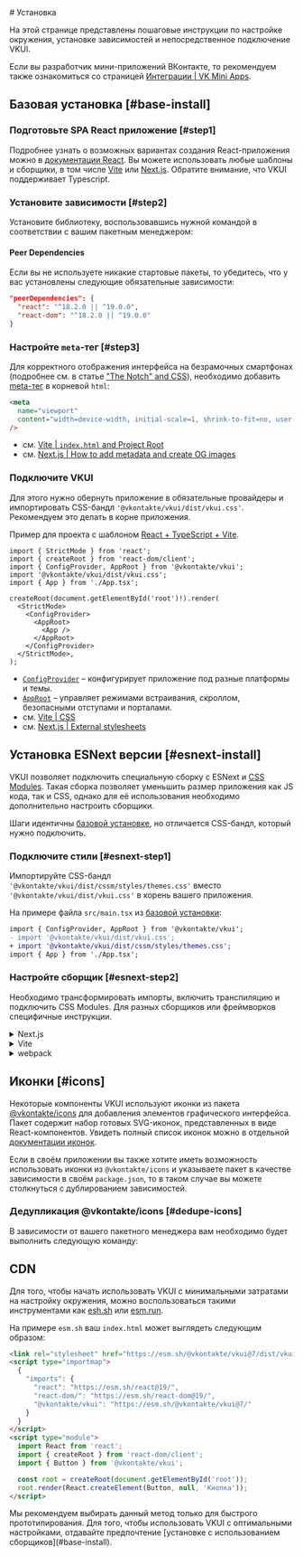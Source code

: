 <Overview>
# Установка

На этой странице представлены пошаговые инструкции по настройке окружения,
установке зависимостей и непосредственное подключение VKUI.

Если вы разработчик мини-приложений ВКонтакте, то рекомендуем также ознакомиться со
страницей [Интеграции | VK Mini Apps](https://www.npmjs.com/package/@vkontakte/create-vk-mini-app).

</Overview>

<InstallTemplates />

## Базовая установка [#base-install]

<Steps>

### Подготовьте SPA React приложение [#step1]

Подробнее узнать о возможных вариантах создания React-приложения можно в [документации React](https://ru.react.dev/learn/start-a-new-react-project).
Вы можете использовать любые шаблоны и сборщики, в том числе [Vite](https://vite.dev/) или [Next.js](https://nextjs.org/).
Обратите внимание, что VKUI поддерживает Typescript.

### Установите зависимости [#step2]

Установите библиотеку, воспользовавшись нужной командой в соответствии с вашим пакетным менеджером:

<PackageManagers
  npm="npm i --save @vkontakte/vkui"
  yarn="yarn add @vkontakte/vkui"
  pnpm="pnpm add @vkontakte/vkui"
/>

#### Peer Dependencies

Если вы не используете никакие стартовые пакеты, то убедитесь, что у вас установлены следующие обязательные зависимости:

```json
"peerDependencies": {
  "react": "^18.2.0 || ^19.0.0",
  "react-dom": "^18.2.0 || ^19.0.0"
}
```

### Настройте `meta`-тег [#step3]

Для корректного отображения интерфейса на безрамочных смартфонах (подробнее см. в статье ["The Notch" and CSS](https://css-tricks.com/the-notch-and-css/)),
необходимо добавить [meta-тег](https://developer.mozilla.org/en-US/docs/Web/HTML/Viewport_meta_tag) в корневой `html`:

```html
<meta
  name="viewport"
  content="width=device-width, initial-scale=1, shrink-to-fit=no, user-scalable=no, viewport-fit=cover"
/>
```

- см. [Vite | `index.html` and Project Root](https://vite.dev/guide/#index-html-and-project-root)
- см. [Next.js | How to add metadata and create OG images](https://nextjs.org/docs/app/building-your-application/optimizing/metadata)

### Подключите VKUI

Для этого нужно обернуть приложение в обязательные провайдеры и импортировать CSS-бандл `'@vkontakte/vkui/dist/vkui.css'`.
Рекомендуем это делать в корне приложения.

Пример для проекта с шаблоном [React + TypeScript + Vite](https://github.com/vitejs/vite/tree/main/packages/create-vite/template-react-ts).

```tsx showLineNumbers filename="src/main.tsx" {4,9-10,12-13}
import { StrictMode } from 'react';
import { createRoot } from 'react-dom/client';
import { ConfigProvider, AppRoot } from '@vkontakte/vkui';
import '@vkontakte/vkui/dist/vkui.css';
import { App } from './App.tsx';

createRoot(document.getElementById('root')!).render(
  <StrictMode>
    <ConfigProvider>
      <AppRoot>
        <App />
      </AppRoot>
    </ConfigProvider>
  </StrictMode>,
);
```

- [`ConfigProvider`](/components/config-provider) – конфигурирует приложение под разные платформы и темы.
- [`AppRoot`](/components/app-root) – управляет режимами встраивания, скроллом, безопасными отступами и порталами.
- см. [Vite | CSS](https://vite.dev/guide/features#css)
- см. [Next.js | External stylesheets](https://nextjs.org/docs/app/getting-started/css#external-stylesheets)

</Steps>

## Установка ESNext версии [#esnext-install]

VKUI позволяет подключить специальную сборку с ESNext и [CSS Modules](https://github.com/css-modules/css-modules).
Такая сборка позволяет уменьшить размер приложения как JS кода, так и CSS, однако для её использования необходимо дополнительно
настроить сборщики.

Шаги идентичны [базовой установке](#basic-install), но отличается CSS-бандл, который нужно подключить.

<Steps>

### Подключите стили [#esnext-step1]

Импортируйте CSS-бандл `'@vkontakte/vkui/dist/cssm/styles/themes.css'` вместо `'@vkontakte/vkui/dist/vkui.css'` в корень вашего приложения.

На примере файла `src/main.tsx` из [базовой установки](#basic-install):

```diff filename="src/main.tsx"
import { ConfigProvider, AppRoot } from '@vkontakte/vkui';
- import '@vkontakte/vkui/dist/vkui.css';
+ import '@vkontakte/vkui/dist/cssm/styles/themes.css';
import { App } from './App.tsx';
```

### Настройте сборщик [#esnext-step2]

Необходимо трансформировать импорты, включить транспиляцию и подключить CSS Modules. Для разных сборщиков или фреймворков
специфичные инструкции.

<details>
<summary>Next.js</summary>

```js filename="next.config.js"
module.exports = {
  // ...

  // Включаем транспиляцию
  transpilePackages: ['@vkontakte/vkui'],

  // Трансформируем импорты
  modularizeImports: {
    '@vkontakte/vkui': {
      transform: '@vkontakte/vkui/dist/cssm',
      skipDefaultConversion: true,
    },
  },
};
```

[Пример приложения](https://codesandbox.io/p/sandbox/vkui-next-js-cssm-el0g7c) на Next.js

</details>

<details>
<summary>Vite</summary>

```js filename="vite.config.js"
export default defineConfig({
  // ...
  resolve: {
    alias: [{ find: /^@vkontakte\/vkui$/, replacement: '@vkontakte/vkui/dist/cssm' }],
  },
});
```

[Пример приложения](https://codesandbox.io/p/sandbox/vkui-vite-cssm-4iikku) на Vite

</details>

<details>
<summary>webpack</summary>

```js filename="webpack.config.js"
module.exports = {
  //...

  module: {
    rules: [
      // Включаем транспиляцию
      {
        test: /\.js$/,
        include: /node_modules\/@vkontakte\/vkui/,
        use: ['babel-loader'],
      },

      // Обрабатываем css modules
      {
        test: /\.css$/,
        include: /node_modules\/@vkontakte\/vkui/,
        use: [
          {
            loader: 'css-loader',
            /* Используем следующие опции в случае использования `css-loader >= 7.0.0` (см. https://github.com/webpack-contrib/css-loader/blob/v7.1.0/CHANGELOG.md) */
            // options: {
            //   namedExport: false,
            //   exportLocalsConvention: 'as-is',
            // }
          },
        ],
      },
    ],
  },

  // Трансформируем импорты
  resolve: {
    alias: {
      '@vkontakte/vkui$': '@vkontakte/vkui/dist/cssm',
    },
  },
};
```

</details>

</Steps>

## Иконки [#icons]

Некоторые компоненты VKUI используют иконки из пакета [@vkontakte/icons](https://www.npmjs.com/package/@vkontakte/icons) для
добавления элементов графического интерфейса. Пакет содержит набор готовых SVG-иконок, представленных в виде React-компонентов.
Увидеть полный список иконок можно в отдельной [документации иконок](https://vkcom.github.io/icons).

Если в своём приложении вы также хотите иметь возможность использовать иконки из `@vkontakte/icons`
и указываете пакет в качестве зависимости в своём `package.json`, то в таком случае вы
можете столкнуться с дублированием зависимостей.

### Дедупликация @vkontakte/icons [#dedupe-icons]

В зависимости от вашего пакетного менеджера вам необходимо будет выполнить следующую команду:

<PackageManagers npm="npm dedupe" yarn="yarn dedupe @vkontakte/icons" pnpm="pnpm dedupe" />

## CDN

Для того, чтобы начать использовать VKUI с минимальными затратами на настройку окружения, можно
воспользоваться такими инструментами как [esh.sh](https://esm.sh/) или [esm.run](https://www.jsdelivr.com/esm).

На примере `esm.sh` ваш `index.html` может выглядеть следующим образом:

```html
<link rel="stylesheet" href="https://esm.sh/@vkontakte/vkui@7/dist/vkui.css" />
<script type="importmap">
  {
    "imports": {
      "react": "https://esm.sh/react@19/",
      "react-dom/": "https://esm.sh/react-dom@19/",
      "@vkontakte/vkui": "https://esm.sh/@vkontakte/vkui@7/"
    }
  }
</script>
<script type="module">
  import React from 'react';
  import { createRoot } from 'react-dom/client';
  import { Button } from '@vkontakte/vkui';

  const root = createRoot(document.getElementById('root'));
  root.render(React.createElement(Button, null, 'Кнопка'));
</script>
```

<Callout>
  Мы рекомендуем выбирать данный метод только для быстрого прототипирования. Для того, чтобы
  использовать VKUI с оптимальными настройками, отдавайте предпочтение [установке с использованием
  сборщиков](#base-install).
</Callout>
